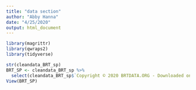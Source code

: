 ```yaml
---
title: "data section"
author: "Abby Hanna"
date: "4/25/2020"
output: html_document
---
```



```r
library(magrittr)
library(qwraps2)
library(tidyverse)
```

```r
str(cleandata_BRT_sp)
BRT_SP <- cleandata_BRT_sp %>%
  select(cleandata_BRT_sp$`Copyright © 2020 BRTDATA.ORG - Downloaded on 2020/04/19`, cleandata_BRT_sp$X2, cleandata_BRT_sp$X3, cleandata_BRT_sp$X4)
View(BRT_SP)
```

